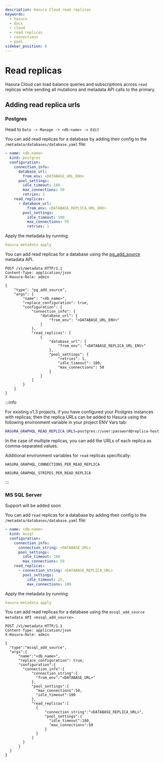 ```yaml
---
description: Hasura Cloud read replicas
keywords:
  - hasura
  - docs
  - cloud
  - read replicas
  - connections
  - pool
sidebar_position: 6
---
```



# Read replicas

Hasura Cloud can load balance queries and subscriptions across `read` replicas while sending all mutations and metadata API calls to the primary.

## Adding read replica urls

### Postgres

<Tabs className="api-tabs">
<TabItem value="console" label="Console">

Head to `Data -> Manage -> <db-name> -> Edit`

<Thumbnail
  src="/img/graphql/cloud/read-replicas/connect-db-with-replica.png"
  alt="Connect database with read replica"
  width="1000px"
/>

</TabItem>
<TabItem value="cli" label="CLI">

You can add read replicas for a database by adding their config to the `/metadata/databases/database.yaml` file:

```yaml
- name: <db-name>
  kind: postgres
  configuration:
    connection_info:
      database_url:
        from_env: <DATABASE_URL_ENV>
      pool_settings:
        idle_timeout: 180
        max_connections: 50
        retries: 1
    read_replicas:
      - database_url:
          from_env: <DATABASE_REPLICA_URL_ENV>
        pool_settings:
          idle_timeout: 180
          max_connections: 50
          retries: 1
```

Apply the metadata by running:

```yaml
hasura metadata apply
```

</TabItem>
<TabItem value="api" label="API">

You can add read replicas for a database using the [pg_add_source](/graphql/core/api-reference/metadata-api/source.mdx#metadata-pg-add-source) metadata API.

```http
POST /v1/metadata HTTP/1.1
Content-Type: application/json
X-Hasura-Role: admin

{
    "type": "pg_add_source",
    "args": {
        "name": "<db_name>",
        "replace_configuration": true,
        "configuration": {
            "connection_info": {
                "database_url": {
                    "from_env": "<DATABASE_URL_ENV>"
                }
            },
            "read_replicas": [
                {
                    "database_url": {
                        "from_env": "<DATABASE_REPLICA_URL_ENV>"
                    },
                    "pool_settings": {
                        "retries": 1,
                        "idle_timeout": 180,
                        "max_connections": 50
                    }
                }
            ]
        }
    }
}
```

</TabItem>
</Tabs>

:::info

For existing v1.3 projects, if you have configured your Postgres instances with replicas; then the replica URLs can be added to Hasura using the following environment variable in your project ENV Vars tab:

```bash
HASURA_GRAPHQL_READ_REPLICA_URLS=postgres://user:password@replica-host:5432/db
```

In the case of multiple replicas, you can add the URLs of each replica as comma-separated values.

Additional environment variables for `read` replicas specifically:

`HASURA_GRAPHQL_CONNECTIONS_PER_READ_REPLICA`

`HASURA_GRAPHQL_STRIPES_PER_READ_REPLICA`

:::

### MS SQL Server

<Tabs className="api-tabs">
  <TabItem value="console" label="Console">
    Support will be added soon
  </TabItem>
  <TabItem value="cli" label="CLI">

You can add `read` replicas for a database by adding their config to the `/metadata/databases/database.yaml` file:

```yaml
- name: <db-name>
  kind: mssql
  configuration:
    connection_info:
      connection_string: <DATABASE_URL>
      pool_settings:
        idle_timeout: 180
        max_connections: 50
    read_replicas:
      - connection_string: <DATABASE_REPLICA_URL>
        pool_settings:
          idle_timeout: 25,
          max_connections: 100
```

Apply the metadata by running:

```yaml
hasura metadata apply
```

  </TabItem>
  <TabItem value="api" label="API">

You can add read replicas for a database using the `mssql_add_source metadata API <mssql_add_source>`.

```http
POST /v1/metadata HTTP/1.1
Content-Type: application/json
X-Hasura-Role: admin

{
  "type":"mssql_add_source",
  "args":{
      "name":"<db_name>",
      "replace_configuration": true,
      "configuration":{
        "connection_info":{
            "connection_string":{
              "from_env":"<DATABASE_URL>"
            },
            "pool_settings":{
              "max_connections":50,
              "idle_timeout":180
            },
            "read_replicas":[
              {
                  "connection_string":"<DATABASE_REPLICA_URL>",
                  "pool_settings":{
                    "idle_timeout":180,
                    "max_connections":50
                  }
              }
            ]
        }
      }
  }
}
```

  </TabItem>
</Tabs>
